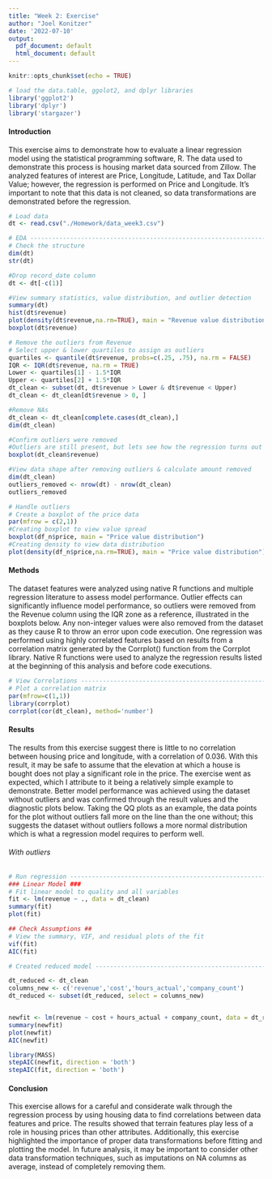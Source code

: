 ---
title: "Week 2: Exercise"
author: "Joel Konitzer"
date: '2022-07-10'
output:
  pdf_document: default
  html_document: default
---


```{r setup, include=FALSE}
knitr::opts_chunk$set(echo = TRUE)
```

```{r}
# load the data.table, ggolot2, and dplyr libraries
library('ggplot2')
library('dplyr')
library('stargazer')
```

#### Introduction 

This exercise aims to demonstrate how to evaluate a linear regression model using the statistical programming software, R. The data used to demonstrate this process is housing market data sourced from Zillow. The analyzed features of interest are Price, Longitude, Latitude, and Tax Dollar Value; however, the regression is performed on Price and Longitude. It’s important to note that this data is not cleaned, so data transformations are demonstrated before the regression. 
```{r}
# Load data
dt <- read.csv("./Homework/data_week3.csv")
```

```{r}
# EDA ---------------------------------------------------------------------
# Check the structure
dim(dt)
str(dt)

#Drop record_date column
dt <- dt[-c(1)]

#View summary statistics, value distribution, and outlier detection
summary(dt)
hist(dt$revenue)
plot(density(dt$revenue,na.rm=TRUE), main = "Revenue value distribution")
boxplot(dt$revenue)

# Remove the outliers from Revenue
# Select upper & lower quartiles to assign as outliers
quartiles <- quantile(dt$revenue, probs=c(.25, .75), na.rm = FALSE)
IQR <- IQR(dt$revenue, na.rm = TRUE)
Lower <- quartiles[1] - 1.5*IQR
Upper <- quartiles[2] + 1.5*IQR
dt_clean <- subset(dt, dt$revenue > Lower & dt$revenue < Upper)
dt_clean <- dt_clean[dt$revenue > 0, ]

#Remove NAs
dt_clean <- dt_clean[complete.cases(dt_clean),]
dim(dt_clean)

#Confirm outliers were removed
#Outliers are still present, but lets see how the regression turns out
boxplot(dt_clean$revenue)

#View data shape after removing outliers & calculate amount removed
dim(dt_clean)
outliers_removed <- nrow(dt) - nrow(dt_clean)
outliers_removed
```


```{r}
# Handle outliers
# Create a boxplot of the price data
par(mfrow = c(2,1))
#Creating boxplot to view value spread
boxplot(df_n$price, main = "Price value distribution")
#Creating density to view data distribution
plot(density(df_n$price,na.rm=TRUE), main = "Price value distribution")
```

#### Methods 

The dataset features were analyzed using native R functions and multiple regression literature to assess model performance. Outlier effects can significantly influence model performance, so outliers were removed from the Revenue column using the IQR zone as a reference, illustrated in the boxplots below. Any non-integer values were also removed from the dataset as they cause R to throw an error upon code execution. One regression was performed using highly correlated features based on results from a correlation matrix generated by the Corrplot() function from the Corrplot library. Native R functions were used to analyze the regression results listed at the beginning of this analysis and before code executions. 

```{r}
# View Correlations -------------------------------------------------------
# Plot a correlation matrix
par(mfrow=c(1,1))
library(corrplot)
corrplot(cor(dt_clean), method='number')
```   

#### Results

The results from this exercise suggest there is little to no correlation between housing price and longitude, with a correlation of 0.036. With this result, it may be safe to assume that the elevation at which a house is bought does not play a significant role in the price. The exercise went as expected, which I attribute to it being a relatively simple example to demonstrate. Better model performance was achieved using the dataset without outliers and was confirmed through the result values and the diagnostic plots below. Taking the QQ plots as an example, the data points for the plot without outliers fall more on the line than the one without; this suggests the dataset without outliers follows a more normal distribution which is what a regression model requires to perform well. 
	
	
###### With outliers
```{r}
# Run regression ----------------------------------------------------------
### Linear Model ###
# Fit linear model to quality and all variables
fit <- lm(revenue ~ ., data = dt_clean)
summary(fit)
plot(fit)

## Check Assumptions ## 
# View the summary, VIF, and residual plots of the fit
vif(fit)
AIC(fit)
```   



```{r}

# Created reduced model -------------------------------------------------------

dt_reduced <- dt_clean
columns_new <- c('revenue','cost','hours_actual','company_count')
dt_reduced <- subset(dt_reduced, select = columns_new)


newfit <- lm(revenue ~ cost + hours_actual + company_count, data = dt_reduced)
summary(newfit)
plot(newfit)
AIC(newfit)

library(MASS)
stepAIC(newfit, direction = 'both')
stepAIC(fit, direction = 'both')
``` 

#### Conclusion

This exercise allows for a careful and considerate walk through the regression process by using housing data to find correlations between data features and price. The results showed that terrain features play less of a role in housing prices than other attributes. Additionally, this exercise highlighted the importance of proper data transformations before fitting and plotting the model. In future analysis, it may be important to consider other data transformation techniques, such as imputations on NA columns as average, instead of completely removing them. 

